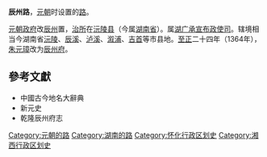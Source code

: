 '''辰州路'''，[[元朝|元朝]]时设置的[[路_(行政区划)|路]]。

[[元朝政府|元朝政府]]改[[辰州_(隋朝)|辰州]]置，[[治所|治所]]在[[沅陵县|沅陵县]]（今属[[湖南省|湖南省]]）。属[[湖广承宣布政使司|湖广承宣布政使司]]。辖境相当今湖南省[[沅陵县|沅陵]]、[[辰溪县|辰溪]]、[[泸溪县|泸溪]]、[[溆浦县|溆浦]]、[[吉首市|吉首]]等市县地。[[至正|至正]]二十四年（1364年），[[朱元璋|朱元璋]]改为[[辰州府|辰州府]]。

==參考文獻==
*中國古今地名大辭典
*新元史
*乾隆辰州府志

{{元朝行政区划|nocat}}
{{元朝行政区划小作品}}
{{DEFAULTSORT:C}}
[[Category:元朝的路|Category:元朝的路]]
[[Category:湖南的路|Category:湖南的路]]
[[Category:怀化行政区划史|Category:怀化行政区划史]]
[[Category:湘西行政区划史|Category:湘西行政区划史]]
